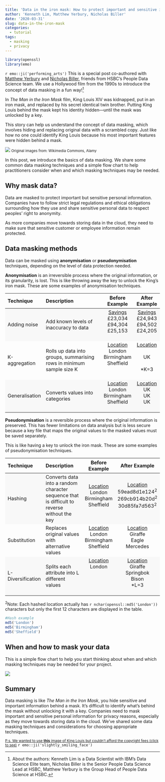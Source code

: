 ```yaml
---
title: 'Data in the iron mask: How to protect important and sensitive information'
author: 'Kenneth Lim, Matthew Yerbury, Nicholas Biller'
date: '2020-03-31'
slug: data-in-the-iron-mask
categories:
  - tutorial
tags:
  - masking
  - privacy
---
```

```r
library(openssl)
library(emo)
```

`r emo::ji('performing_arts')` This is a special post co-authored with [Matthew Yerbury](https://uk.linkedin.com/in/matthew-yerbury-306849b) and [Nicholas Biller](https://uk.linkedin.com/in/nicholas-biller-212b5298), friends from HSBC's People Data Science team. We use a Hollywood film from the 1990s to introduce the concept of data masking in a fun way!^[About the authors: Kenneth Lim is a Data Scientist with IBM’s Data Science Elite team, Nicholas Biller is the Senior People Data Science Lead at HSBC, Matthew Yerbury is the Group Head of People Data Science at HSBC.]

In _The Man in the Iron Mask_ film, King Louis XIV was kidnapped, put in an iron mask, and replaced by his secret identical twin brother. Putting King Louis behind the mask kept his identity hidden—until the mask was unlocked by a key.

This story can help us understand the concept of data masking, which involves hiding and replacing original data with a scrambled copy. Just like how no one could identify King Louis because his most important features were hidden behind a mask. 

![](/posts/2020-03-13-data-in-the-iron-mask_files/mtim_blog.png)
<small>Original images from: Wikimedia Commons, Alamy</small>

In this post, we introduce the basics of data masking. We share some common data masking techniques and a simple flow chart to help practitioners consider when and which masking techniques may be needed.

## Why mask data?
Data are masked to protect important but sensitive personal information. Companies have to follow strict legal regulations and ethical obligations surrounding how they use and share sensitive personal data to respect peoples' right to anonymity. 

As more companies move towards storing data in the cloud, they need to make sure that sensitive customer or employee information remain protected. 

## Data masking methods
Data can be masked using **anonymisation** or **pseudonymisation** techniques, depending on the level of data protection needed. 

**Anonymisation** is an irreversible process where the original information, or its granularity, is lost. This is like throwing away the key to unlock the King's iron mask. These are some examples of anonymisation techniques.

<style>
   tbody tr:nth-child(odd){
    background-color: #F8F8F8;
  }
</style>

| Technique     | Description                            | Before Example  | After Example |
|:--------------|:---------------------------------------|:---------------:|:-------------:|
| Adding noise  | Add known levels of inaccuracy to data | <u>Savings</u><br>£23,034<br>£94,304<br>£25,153<br><br> | <u>Savings</u><br>£24,943<br>£94,502<br>£24,205<br><br> |
| K-aggregation | Rolls up data into groups, summarising rows in minimum sample size K | <u>Location</u><br>London<br>Birmingham<br>Sheffield<br><br><br>|  <u>Location</u><br><br>UK<br><br>*K=3<br><br> |
| Generalisation| Converts values into categories        | <u>Location</u><br>London<br>Birmingham<br>Sheffield<br><br>| <u>Location</u><br>UK<br>UK<br>UK<br><br> |

**Pseudonymisation** is a reversible process where the original information is preserved. This has fewer limitations on data analysis but is less secure because a key file that maps the original values to the masked values must be saved separately. 

This is like having a key to unlock the iron mask. These are some examples of pseudonymisation techniques.

| Technique     | Description                            | Before Example  | After Example |
|:--------------|:---------------------------------------|:---------------:|:-------------:|
| Hashing       | Converts data into a random character sequence that is difficult to reverse without the key<br> | <u>Location</u><br>London<br>Birmingham<br>Sheffield<br><br> |  <u>Location</u><br>59ead8d1e124<sup>2</sup><br>269cb914b20d<sup>2</sup><br>30d85fa7d563<sup>2</sup><br><br> |
| Substitution  | Replaces original values with alternative values | <u>Location</u><br>London<br>Birmingham<br>Sheffield<br><br> |  <u>Location</u><br>Giraffe<br>Eagle<br>Mercedes<br><br>   |
| L-Diversification | Splits each attribute into L different values | <u>Location</u><br>London<br><br><br><br><br>| <u>Location</u><br>Giraffe<br>Springbok<br>Bison<br>*L=3<br><br> |
<sup>2</sup>Note: Each hashed location actually has `r nchar(openssl::md5('London'))` characters but only the first 12 characters are displayed in the table.

```r
#Hash example
md5('London')
md5('Birmingham')
md5('Sheffield')
```

## When and how to mask your data
This is a simple flow chart to help you start thinking about when and which masking techniques may be needed for your project.

![](/posts/2020-03-13-data-in-the-iron-mask_files/dataMasking_flowChart.png)

## Summary
Data masking is like _The Man in the Iron Mask_, you hide sensitive and important information behind a mask. It's difficult to identify what's behind the mask without unlocking it with a key. Companies need to mask important and sensitive personal information for privacy reasons, especially as they move towards storing data in the cloud. We've shared some data masking techniques and considerations for choosing appropriate techniques.

<small>[P.s. We wanted to use **this** image of King Louis but couldn't afford the copyright fees (click to see)](https://images.immediate.co.uk/production/volatile/sites/3/2018/06/The-Man-in-the-Iron-Mask-1998-54534e7.jpg?quality=90&resize=620%2C413) </small> `r emo::ji('slightly_smiling_face')`
